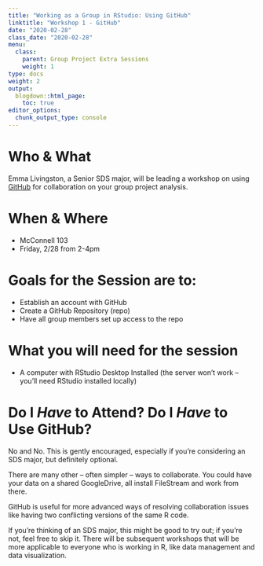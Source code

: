 ```yaml
---
title: "Working as a Group in RStudio: Using GitHub"
linktitle: "Workshop 1 - GitHub"
date: "2020-02-28"
class_date: "2020-02-28"
menu:
  class:
    parent: Group Project Extra Sessions
    weight: 1
type: docs
weight: 2
output:
  blogdown::html_page:
    toc: true
editor_options: 
  chunk_output_type: console
---
```


# Who & What

Emma Livingston, a Senior SDS major, will be leading a workshop on using [GitHub](https://github.com/) for collaboration on your group project analysis.

# When & Where

- McConnell 103
- Friday, 2/28 from 2-4pm

# Goals for the Session are to:

- Establish an account with GitHub
- Create a GitHub Repository (repo)
- Have all group members set up access to the repo

# What you will need for the session

- A computer with RStudio Desktop Installed (the server won't work -- you'll need RStudio installed locally)

# Do I *Have* to Attend? Do I *Have* to Use GitHub?

No and No. This is gently encouraged, especially if you're considering an SDS major, but definitely optional.

There are many other -- often simpler -- ways to collaborate. You could have your data on a shared GoogleDrive, all install FileStream and work from there. 

GitHub is useful for more advanced ways of resolving collaboration issues like having two conflicting versions of the same R code. 

If you're thinking of an SDS major, this might be good to try out; if you're not, feel free to skip it. There will be subsequent workshops that will be more applicable to everyone who is working in R, like data management and data visualization.
